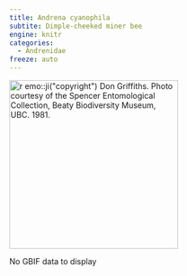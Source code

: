 ```yaml
---
title: Andrena cyanophila
subtite: Dimple-cheeked miner bee
engine: knitr
categories:
  - Andrenidae
freeze: auto
---
```

[![`r emo::ji("copyright")` Don Griffiths. Photo courtesy of the Spencer Entomological Collection, Beaty Biodiversity Museum, UBC. 1981.](https://www.zoology.ubc.ca/entomology/main/Hymenoptera/Andrenidae/Andrena%20cyanophila%20(3lateral).jpg){height=300}](https://www.zoology.ubc.ca/entomology/main/Hymenoptera/Andrenidae/Andrena%20cyanophila.php)

No GBIF data to display
